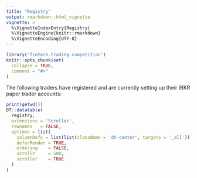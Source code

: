 ```yaml
---
title: "Registry"
output: rmarkdown::html_vignette
vignette: >
  %\VignetteIndexEntry{Registry}
  %\VignetteEngine{knitr::rmarkdown}
  %\VignetteEncoding{UTF-8}
---
```


```r
library('fintech.trading.competition')
knitr::opts_chunk$set(
  collapse = TRUE,
  comment = "#>"
)
```

The following traders have registered and are currently setting up their IBKR
paper trader accounts:
```r
print(getwd())
DT::datatable(
  registry,
  extensions = 'Scroller', 
  rownames   = FALSE,
  options = list(
    columnDefs = list(list(className = 'dt-center', targets = '_all')),
    deferRender = TRUE,
    ordering    = FALSE,
    scrollY     = 500,
    scroller    = TRUE
  )
)
```
